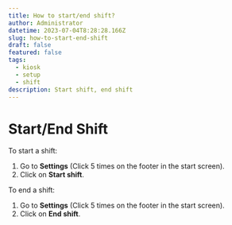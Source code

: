 ```yaml
---
title: How to start/end shift?
author: Administrator
datetime: 2023-07-04T8:28:28.166Z
slug: how-to-start-end-shift
draft: false
featured: false
tags:
  - kiosk
  - setup
  - shift
description: Start shift, end shift
---
```



# Start/End Shift

To start a shift:

1. Go to **Settings** (Click 5 times on the footer in the start screen).
2. Click on **Start shift**.

To end a shift:

1. Go to **Settings** (Click 5 times on the footer in the start screen).
2. Click on **End shift**.


<img src="/assets/setup-kiosk/25b9ae2f407ff329ee45d3527ebcd4d4.gif" alt="" />


